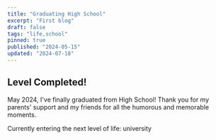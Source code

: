 ```yaml
---
title: "Graduating High School"
excerpt: "First blog"
draft: false
tags: "life,school"
pinned: true
published: "2024-05-15"
updated: "2024-07-18"
---
```


## Level Completed!

May 2024, I've finally graduated from High School! Thank you for my parents' support and my friends for all the humorous and memorable moments.

Currently entering the next level of life: university
